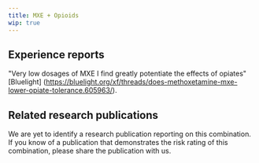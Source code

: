 ---
title: MXE + Opioids
wip: true
---

## Experience reports

"Very low dosages of MXE I find greatly potentiate the effects of opiates" [Bluelight] (https://bluelight.org/xf/threads/does-methoxetamine-mxe-lower-opiate-tolerance.605963/).

## Related research publications

We are yet to identify a research publication reporting on this combination. If you know of a publication that demonstrates the risk rating of this combination, please share the publication with us.



